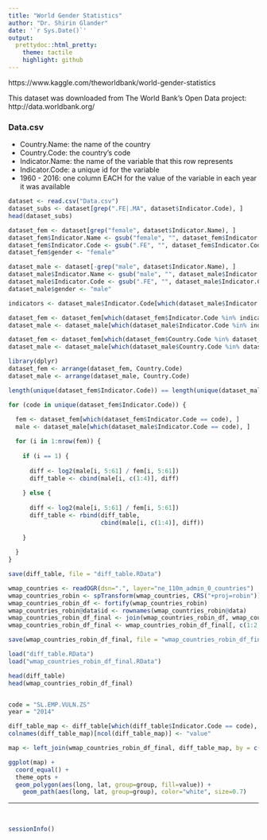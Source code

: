 ```yaml
---
title: "World Gender Statistics"
author: "Dr. Shirin Glander"
date: '`r Sys.Date()`'
output:
  prettydoc::html_pretty:
    theme: tactile
    highlight: github
---
```


https://www.kaggle.com/theworldbank/world-gender-statistics

This dataset was downloaded from The World Bank's Open Data project: http://data.worldbank.org/

### Data.csv

- Country.Name: the name of the country
- Country.Code: the country's code
- Indicator.Name: the name of the variable that this row represents
- Indicator.Code: a unique id for the variable
- 1960 - 2016: one column EACH for the value of the variable in each year it was available

```r
dataset <- read.csv("Data.csv")
dataset_subs <- dataset[grep(".FE|.MA", dataset$Indicator.Code), ]
head(dataset_subs)

dataset_fem <- dataset[grep("female", dataset$Indicator.Name), ]
dataset_fem$Indicator.Name <- gsub("female", "", dataset_fem$Indicator.Name)
dataset_fem$Indicator.Code <- gsub(".FE", "", dataset_fem$Indicator.Code)
dataset_fem$gender <- "female"

dataset_male <- dataset[-grep("male", dataset$Indicator.Name), ]
dataset_male$Indicator.Name <- gsub("male", "", dataset_male$Indicator.Name)
dataset_male$Indicator.Code <- gsub(".FE", "", dataset_male$Indicator.Code)
dataset_male$gender <- "male"

indicators <- dataset_male$Indicator.Code[which(dataset_male$Indicator.Code %in% dataset_fem$Indicator.Code)]

dataset_fem <- dataset_fem[which(dataset_fem$Indicator.Code %in% indicators), ]
dataset_male <- dataset_male[which(dataset_male$Indicator.Code %in% indicators), ]

dataset_fem <- dataset_fem[which(dataset_fem$Country.Code %in% dataset_male$Country.Code), ]
dataset_male <- dataset_male[which(dataset_male$Country.Code %in% dataset_fem$Country.Code), ]

library(dplyr)
dataset_fem <- arrange(dataset_fem, Country.Code)
dataset_male <- arrange(dataset_male, Country.Code)
```

```r
length(unique(dataset_fem$Indicator.Code)) == length(unique(dataset_male$Indicator.Code))

for (code in unique(dataset_fem$Indicator.Code)) {
  
  fem <- dataset_fem[which(dataset_fem$Indicator.Code == code), ]
  male <- dataset_male[which(dataset_male$Indicator.Code == code), ]

  for (i in 1:nrow(fem)) {
    
    if (i == 1) {
      
      diff <- log2(male[i, 5:61] / fem[i, 5:61])
      diff_table <- cbind(male[i, c(1:4)], diff)
      
    } else {
      
      diff <- log2(male[i, 5:61] / fem[i, 5:61])
      diff_table <- rbind(diff_table, 
                          cbind(male[i, c(1:4)], diff))
      
    }
    
  }
}

save(diff_table, file = "diff_table.RData")
```

```r
wmap_countries <- readOGR(dsn=".", layer="ne_110m_admin_0_countries")
wmap_countries_robin <- spTransform(wmap_countries, CRS("+proj=robin"))
wmap_countries_robin_df <- fortify(wmap_countries_robin)
wmap_countries_robin@data$id <- rownames(wmap_countries_robin@data)
wmap_countries_robin_df_final <- join(wmap_countries_robin_df, wmap_countries_robin@data, by="id")
wmap_countries_robin_df_final <- wmap_countries_robin_df_final[, c(1:2, 7, 19:20)]

save(wmap_countries_robin_df_final, file = "wmap_countries_robin_df_final.RData")
```

```r
load("diff_table.RData")
load("wmap_countries_robin_df_final.RData")

head(diff_table)
head(wmap_countries_robin_df_final)


code = "SL.EMP.VULN.ZS"
year = "2014"

diff_table_map <- diff_table[which(diff_table$Indicator.Code == code), c(1:3, which(colnames(diff_table) == paste0("X", year)))]
colnames(diff_table_map)[ncol(diff_table_map)] <- "value"

map <- left_join(wmap_countries_robin_df_final, diff_table_map, by = c("gu_a3" = "Country.Code"))

ggplot(map) +
  coord_equal() +
  theme_opts +
  geom_polygon(aes(long, lat, group=group, fill=value)) +
    geom_path(aes(long, lat, group=group), color="white", size=0.7)
```

------------------

<br>

```r
sessionInfo()
```
